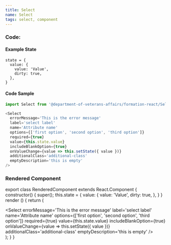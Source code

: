 ```yaml
---
title: Select
name: Select
tags: select, component
---
```



### Code:

#### Example State
```
state = {
  value: {
    value: 'Value',
    dirty: true,
  },
}
```

#### Code Sample
```javascript
import Select from '@department-of-veterans-affairs/formation-react/Select'

<Select
  errorMessage='This is the error message'
  label='select label'
  name='Attribute name'
  options={['first option', 'second option', 'third option']}
  required={true}
  value={this.state.value}
  includeBlankOption={true}
  onValueChange={value => this.setState({ value })}
  additionalClass='additional-class'
  emptyDescription='this is empty'
/>
```

### Rendered Component

export class RenderedComponent extends React.Component {
  constructor() {
    super();
    this.state = {
      value: {
        value: 'Value',
        dirty: true,
      },
    }
  }
  render () {
    return (
      <div className="site-c-reactcomp__rendered">
        <Select
          errorMessage='This is the error message'
          label='select label'
          name='Attribute name'
          options={['first option', 'second option', 'third option']}
          required={true}
          value={this.state.value}
          includeBlankOption={true}
          onValueChange={value => this.setState({ value })}
          additionalClass='additional-class'
          emptyDescription='this is empty'
        />
      </div>
    );
  }
}

<RenderedComponent />
